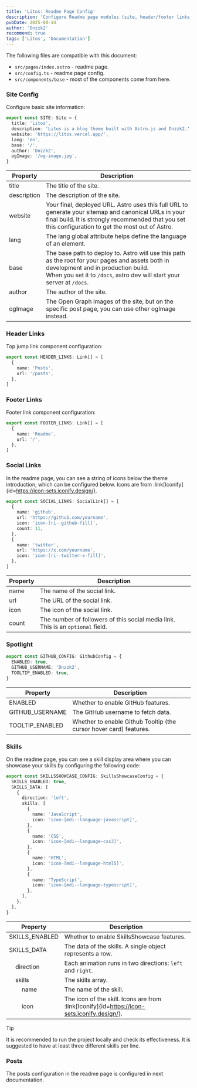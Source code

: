 ```yaml
---
title: 'Litos: Readme Page Config'
description: 'Configure Readme page modules (site, header/footer links, social, GitHub, skills) with field docs and examples.'
pubDate: 2025-08-14
author: 'Dnzzk2'
recommend: true
tags: ['Litos', 'Documentation']
---
```


The following files are compatible with this document:

- `src/pages/index.astro` - readme page.
- `src/config.ts` - readme page config.
- `src/components/base` - most of the components come from here.

### Site Config

Configure basic site information:

```ts title="config.ts"
export const SITE: Site = {
  title: 'Litos',
  description: 'Litos is a blog theme built with Astro.js and Dnzzk2.',
  website: 'https://litos.vercel.app/',
  lang: 'en',
  base: '/',
  author: 'Dnzzk2',
  ogImage: '/og-image.jpg',
}
```

| Property    | Description                                                                                                                                                                                                             |
| ----------- | ----------------------------------------------------------------------------------------------------------------------------------------------------------------------------------------------------------------------- |
| title       | The title of the site.                                                                                                                                                                                                  |
| description | The description of the site.                                                                                                                                                                                            |
| website     | Your final, deployed URL. Astro uses this full URL to generate your sitemap and canonical URLs in your final build. It is strongly recommended that you set this configuration to get the most out of Astro.            |
| lang        | The lang global attribute helps define the language of an element.                                                                                                                                                      |
| base        | The base path to deploy to. Astro will use this path as the root for your pages and assets both in development and in production build. <br /> When you set it to `/docs`, astro dev will start your server at `/docs`. |
| author      | The author of the site.                                                                                                                                                                                                 |
| ogImage     | The Open Graph images of the site, but on the specific post page, you can use other ogImage instead.                                                                                                                    |

### Header Links

Top jump link component configuration:

```ts title="config.ts"
export const HEADER_LINKS: Link[] = [
  {
    name: 'Posts',
    url: '/posts',
  },
]
```

### Footer Links

Footer link component configuration:

```ts
export const FOOTER_LINKS: Link[] = [
  {
    name: 'Readme',
    url: '/',
  },
]
```

### Social Links

In the readme page, you can see a string of icons below the theme introduction, which can be configured below. Icons are from :link[Iconify]{id=https://icon-sets.iconify.design/}.

```ts title="config.ts"
export const SOCIAL_LINKS: SocialLink[] = [
  {
    name: 'github',
    url: 'https://github.com/yourname',
    icon: 'icon-[ri--github-fill]',
    count: 11,
  },
  {
    name: 'twitter',
    url: 'https://x.com/yourname',
    icon: 'icon-[ri--twitter-x-fill]',
  },
]
```

| Property | Description                                                                     |
| -------- | ------------------------------------------------------------------------------- |
| name     | The name of the social link.                                                    |
| url      | The URL of the social link.                                                     |
| icon     | The icon of the social link.                                                    |
| count    | The number of followers of this social media link. This is an `optional` field. |

### Spotlight

```ts title="config.ts"
export const GITHUB_CONFIG: GithubConfig = {
  ENABLED: true,
  GITHUB_USERNAME: 'Dnzzk2',
  TOOLTIP_ENABLED: true,
}
```

| Property        | Description                                                        |
| --------------- | ------------------------------------------------------------------ |
| ENABLED         | Whether to enable GitHub features.                                 |
| GITHUB_USERNAME | The GitHub username to fetch data.                                 |
| TOOLTIP_ENABLED | Whether to enable Github Tooltip (the cursor hover card) features. |

### Skills

On the readme page, you can see a skill display area where you can showcase your skills by configuring the following code:

```ts title="config.ts"
export const SKILLSSHOWCASE_CONFIG: SkillsShowcaseConfig = {
  SKILLS_ENABLED: true,
  SKILLS_DATA: [
    {
      direction: 'left',
      skills: [
        {
          name: 'JavaScript',
          icon: 'icon-[mdi--language-javascript]',
        },
        {
          name: 'CSS',
          icon: 'icon-[mdi--language-css3]',
        },
        {
          name: 'HTML',
          icon: 'icon-[mdi--language-html5]',
        },
        {
          name: 'TypeScript',
          icon: 'icon-[mdi--language-typescript]',
        },
      ],
    },
  ],
}
```

| Property                                             | Description                                                                                 |
| ---------------------------------------------------- | ------------------------------------------------------------------------------------------- |
| SKILLS_ENABLED                                       | Whether to enable SkillsShowcase features.                                                  |
| SKILLS_DATA                                          | The data of the skills. A single object represents a row.                                   |
| &nbsp;&nbsp;&nbsp;&nbsp;direction                    | Each animation runs in two directions: `left` and `right`.                                  |
| &nbsp;&nbsp;&nbsp;&nbsp;skills                       | The skills array.                                                                           |
| &nbsp;&nbsp;&nbsp;&nbsp;&nbsp;&nbsp;&nbsp;&nbsp;name | The name of the skill.                                                                      |
| &nbsp;&nbsp;&nbsp;&nbsp;&nbsp;&nbsp;&nbsp;&nbsp;icon | The icon of the skill. Icons are from :link[Iconify]{id=https://icon-sets.iconify.design/}. |

> [!TIP]
> It is recommended to run the project locally and check its effectiveness. It is suggested to have at least three different skills per line.

### Posts

The posts configuration in the readme page is configured in next documentation.
